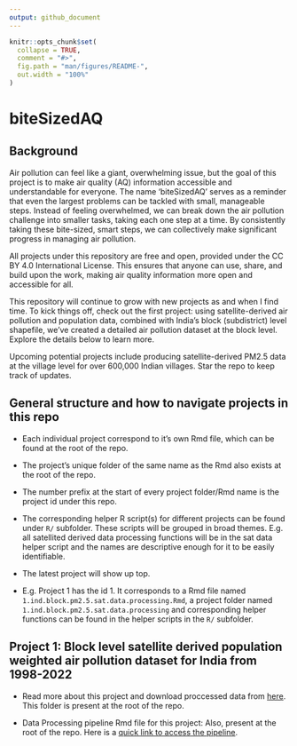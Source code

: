 ```yaml
---
output: github_document
---
```


<!-- README.md is generated from README.Rmd. Please edit that file -->

```r
knitr::opts_chunk$set(
  collapse = TRUE,
  comment = "#>",
  fig.path = "man/figures/README-",
  out.width = "100%"
)
```

# biteSizedAQ

<!-- badges: start -->
<!-- badges: end -->

## Background

Air pollution can feel like a giant, overwhelming issue, but the goal of this project is to make air quality (AQ) information accessible and understandable for everyone. The name 'biteSizedAQ' serves as a reminder that even the largest problems can be tackled with small, manageable steps. Instead of feeling overwhelmed, we can break down the air pollution challenge into smaller tasks, taking each one step at a time. By consistently taking these bite-sized, smart steps, we can collectively make significant progress in managing air pollution.

All projects under this repository are free and open, provided under the CC BY 4.0 International License. This ensures that anyone can use, share, and build upon the work, making air quality information more open and accessible for all.

This repository will continue to grow with new projects as and when I find time. To kick things off, check out the first project: using satellite-derived air pollution and population data, combined with India’s block (subdistrict) level shapefile, we've created a detailed air pollution dataset at the block level. Explore the details below to learn more.

Upcoming potential projects include producing satellite-derived PM2.5 data at the village level for over 600,000 Indian villages. Star the repo to keep track of updates.

## General structure and how to navigate projects in this repo

- Each individual project correspond to it's own Rmd file, which can be found at the root of the repo.

- The project's unique folder of the same name as the Rmd also exists at the root of the repo.

- The number prefix at the start of every project folder/Rmd name is the project id under this repo.

- The corresponding helper R script(s) for different projects can be found under `R/` subfolder. These scripts will be grouped in broad themes. E.g. all satellited derived data processing functions will be in the sat data helper script and the names are descriptive enough for it to be easily identifiable.

- The latest project will show up top.

- E.g. Project 1 has the id 1. It corresponds to a Rmd file named `1.ind.block.pm2.5.sat.data.processing.Rmd`, a project folder named `1.ind.block.pm2.5.sat.data.processing` and corresponding helper functions can be found in the helper scripts in the `R/` subfolder.


## Project 1: Block level satellite derived population weighted air pollution dataset for India from 1998-2022

- Read more about this project and download proccessed data from [here](https://github.com/AarshBatra/biteSizedAQ/tree/main/1.ind.block.pm2.5.sat.data.processing). This folder is present at the root of the repo.

- Data Processing pipeline Rmd file for this project: Also, present at the root of the repo. Here is a [quick link to access the pipeline](https://github.com/AarshBatra/biteSizedAQ/blob/main/1.ind.block.pm2.5.sat.data.processing.Rmd).





